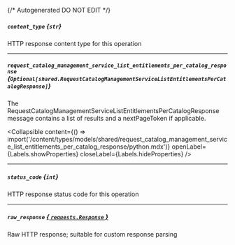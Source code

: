 {/* Autogenerated DO NOT EDIT  */}

##### `content_type` *{`str`}*
HTTP response content type for this operation

---
##### `request_catalog_management_service_list_entitlements_per_catalog_response` *{`Optional[shared.RequestCatalogManagementServiceListEntitlementsPerCatalogResponse]`}*
The RequestCatalogManagementServiceListEntitlementsPerCatalogResponse message contains a list of results and a nextPageToken if applicable.

<Collapsible content={() => import('/content/types/models/shared/request_catalog_management_service_list_entitlements_per_catalog_response/python.mdx')} openLabel={Labels.showProperties} closeLabel={Labels.hideProperties} />


---
##### `status_code` *{`int`}*
HTTP response status code for this operation

---
##### `raw_response` [*{ `requests.Response` }*](https://requests.readthedocs.io/en/latest/api/#requests.Response)
Raw HTTP response; suitable for custom response parsing


